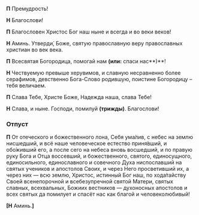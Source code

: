 **П** Премудрость!

**Н** Благослови!

**П** Благословен Христос Бог наш ныне и всегда и во веки веков!

**Н** Аминь. Утверди́, Боже, святую православную веру православных христиан во век века.

**П** Всесвятая Богородица, помогай нам **(или:** спаси нас**)**!

**Н** Чествуемую превыше херувимов, и славную несравненно более серафимов, девственно Бога-Слово родившую, поистине Богородицу – тебя величаем.

**П** Слава Тебе, Христе Боже, Надежда наша, слава Тебе!

**Н** Слава, и ныне. Господи, помилуй **(трижды)**. Благослови!

### Отпуст

**П** От отеческого и божественного лона, Себя ума́лив, с небес на землю нисшедший, и всё наше человеческое естество приня́вший, и обо́живший его, а после сего на небеса вновь восшедший, и по правую руку Бога и Отца воссевший, и божественного, святого, единосущного, единосильного, единославного и совечного Духа ниспославший на святых учеников и апостолов Своих, и через Него просветивший их, а через них — всю землю, Христос, истинный Бог наш, по хода́тайству Своей всенепорочной и всебезупречной святой Матери, святых славных, всехвальных, Божиих вестников — духоносных апостолов и всех святых да помилует и спасёт нас как благой и человеколюбивый!

**[Н** Аминь.**]**
